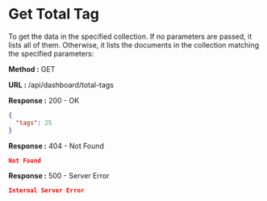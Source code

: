 
# Get Total Tag

To get the data in the specified collection. If no parameters are passed, it lists all of them.
Otherwise, it lists the documents in the collection matching the specified parameters:

**Method :** <Badge variant="success">GET</Badge>

**URL :** <Badge variant="dark">/api/dashboard/total-tags</Badge>

**Response :** <BadgeOutline variant="success">200 - OK</BadgeOutline>

```json
{
  "tags": 25
}
```

**Response :** <BadgeOutline variant="warning">404 - Not Found</BadgeOutline>

```json
Not Found
```

**Response :** <BadgeOutline variant="danger">500 - Server Error</BadgeOutline>

```json
Internal Server Error
```
